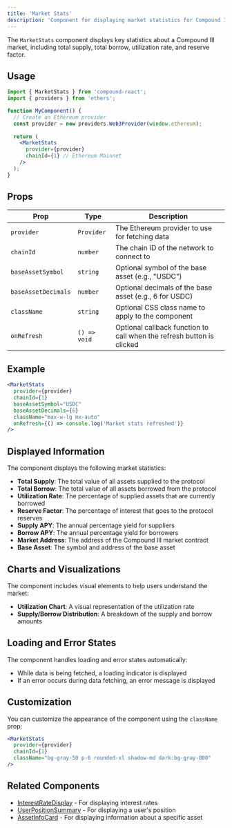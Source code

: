 ```yaml
---
title: 'Market Stats'
description: 'Component for displaying market statistics for Compound III'
---
```


The `MarketStats` component displays key statistics about a Compound III market, including total supply, total borrow, utilization rate, and reserve factor.

## Usage

```jsx
import { MarketStats } from 'compound-react';
import { providers } from 'ethers';

function MyComponent() {
  // Create an Ethereum provider
  const provider = new providers.Web3Provider(window.ethereum);
  
  return (
    <MarketStats 
      provider={provider}
      chainId={1} // Ethereum Mainnet
    />
  );
}
```

## Props

| Prop | Type | Description |
| ---- | ---- | ----------- |
| `provider` | `Provider` | The Ethereum provider to use for fetching data |
| `chainId` | `number` | The chain ID of the network to connect to |
| `baseAssetSymbol` | `string` | Optional symbol of the base asset (e.g., "USDC") |
| `baseAssetDecimals` | `number` | Optional decimals of the base asset (e.g., 6 for USDC) |
| `className` | `string` | Optional CSS class name to apply to the component |
| `onRefresh` | `() => void` | Optional callback function to call when the refresh button is clicked |

## Example

```jsx
<MarketStats 
  provider={provider}
  chainId={1}
  baseAssetSymbol="USDC"
  baseAssetDecimals={6}
  className="max-w-lg mx-auto"
  onRefresh={() => console.log('Market stats refreshed')}
/>
```

## Displayed Information

The component displays the following market statistics:

- **Total Supply**: The total value of all assets supplied to the protocol
- **Total Borrow**: The total value of all assets borrowed from the protocol
- **Utilization Rate**: The percentage of supplied assets that are currently borrowed
- **Reserve Factor**: The percentage of interest that goes to the protocol reserves
- **Supply APY**: The annual percentage yield for suppliers
- **Borrow APY**: The annual percentage yield for borrowers
- **Market Address**: The address of the Compound III market contract
- **Base Asset**: The symbol and address of the base asset

## Charts and Visualizations

The component includes visual elements to help users understand the market:

- **Utilization Chart**: A visual representation of the utilization rate
- **Supply/Borrow Distribution**: A breakdown of the supply and borrow amounts

## Loading and Error States

The component handles loading and error states automatically:

- While data is being fetched, a loading indicator is displayed
- If an error occurs during data fetching, an error message is displayed

## Customization

You can customize the appearance of the component using the `className` prop:

```jsx
<MarketStats 
  provider={provider}
  chainId={1}
  className="bg-gray-50 p-6 rounded-xl shadow-md dark:bg-gray-800"
/>
```

## Related Components

- [InterestRateDisplay](/components/interest-rate-display) - For displaying interest rates
- [UserPositionSummary](/components/user-position-summary) - For displaying a user's position
- [AssetInfoCard](/components/asset-info-card) - For displaying information about a specific asset
